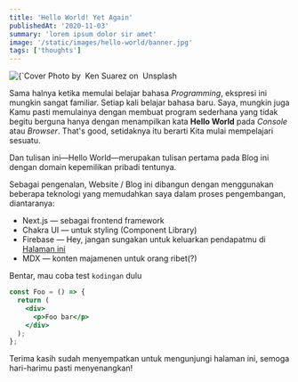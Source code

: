 ```yaml
---
title: 'Hello World! Yet Again'
publishedAt: '2020-11-03'
summary: 'lorem ipsum dolor sir amet'
image: '/static/images/hello-world/banner.jpg'
tags: ['thoughts']
---
```


<div>
  <Image
    alt={`Cover Image - Hello World`}
    src={`/static/images/hello-world/banner.jpg`}
    width={1920 / 2}
    height={1280 / 2}
    priority
  />
  <Caption>
    Photo by&nbsp;
    <CustomLink href="https://unsplash.com/@kensuarez">
      Ken Suarez
    </CustomLink> on&nbsp;
    <CustomLink href="https://unsplash.com/photos/4IxPVkFGJGI">
      Unsplash
    </CustomLink>
  </Caption>
</div>

Sama halnya ketika memulai belajar bahasa _Programming_, ekspresi ini mungkin sangat familiar. Setiap kali belajar bahasa baru. Saya, mungkin juga Kamu pasti memulainya dengan membuat program sederhana yang tidak begitu berguna hanya dengan menampilkan kata **Hello World** pada _Console_ atau _Browser_. That's good, setidaknya itu berarti Kita mulai mempelajari sesuatu.

Dan tulisan ini—Hello World—merupakan tulisan pertama pada Blog ini dengan domain kepemilikan pribadi tentunya.

Sebagai pengenalan, Website / Blog ini dibangun dengan menggunakan beberapa teknologi yang memudahkan saya dalam proses pengembangan, diantaranya:

- Next.js — sebagai frontend framework
- Chakra UI — untuk styling (Component Library)
- Firebase — Hey, jangan sungakan untuk keluarkan pendapatmu di [Halaman ini](/advices)
- MDX — konten majamenen untuk orang ribet(?)

Bentar, mau coba test `kodingan` dulu

```jsx:pages/foo.jsx
const Foo = () => {
  return (
    <div>
      <p>Foo bar</p>
    </div>
  );
};
```

Terima kasih sudah menyempatkan untuk mengunjungi halaman ini, semoga hari-harimu pasti menyenangkan!
